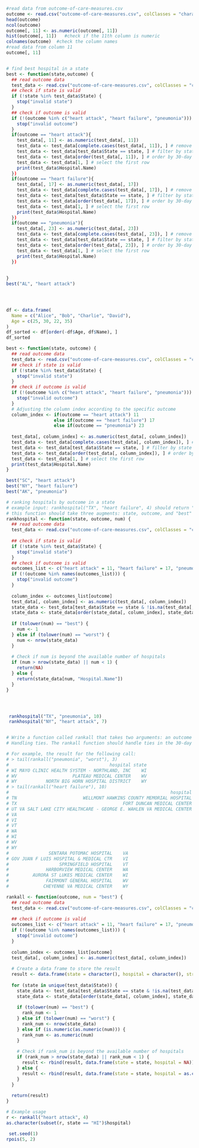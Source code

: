 ```r
#read data from outcome-of-care-measures.csv
outcome <- read.csv("outcome-of-care-measures.csv", colClasses = "character")
head(outcome)
ncol(outcome) 
outcome[, 11] <- as.numeric(outcome[, 11])
hist(outcome[, 11])   #check if the 11th column is numeric
colnames(outcome)  #check the column names
#read data from column 11 
outcome[, 11]

````

```r
````





```r
# find best hospital in a state
best <- function(state,outcome) {
  ## read outcome data
  test_data <- read.csv("outcome-of-care-measures.csv", colClasses = "character")
  ## check if state is valid
  if (!state %in% test_data$State) {
    stop("invalid state")
  }
  ## check if outcome is valid
  if (!(outcome %in% c("heart attack", "heart failure", "pneumonia"))) {
    stop("invalid outcome")
  }
  if(outcome == "heart attack"){
    test_data[, 11] <- as.numeric(test_data[, 11])
    test_data <- test_data[complete.cases(test_data[, 11]), ] # remove rows with NA
    test_data <- test_data[test_data$State == state, ] # filter by state
    test_data <- test_data[order(test_data[, 11]), ] # order by 30-day death rate
    test_data <- test_data[1, ] # select the first row
    print(test_data$Hospital.Name)
  })
  if(outcome == "heart failure"){
    test_data[, 17] <- as.numeric(test_data[, 17])
    test_data <- test_data[complete.cases(test_data[, 17]), ] # remove rows with NA
    test_data <- test_data[test_data$State == state, ] # filter by state
    test_data <- test_data[order(test_data[, 17]), ] # order by 30-day death rate
    test_data <- test_data[1, ] # select the first row
    print(test_data$Hospital.Name)
  })
  if(outcome == "pneumonia"){
    test_data[, 23] <- as.numeric(test_data[, 23])
    test_data <- test_data[complete.cases(test_data[, 23]), ] # remove rows with NA
    test_data <- test_data[test_data$State == state, ] # filter by state
    test_data <- test_data[order(test_data[, 23]), ] # order by 30-day death rate
    test_data <- test_data[1, ] # select the first row
    print(test_data$Hospital.Name)
  })
  
  
}
best("AL", "heart attack")





````

```r
df <- data.frame(
  Name = c("Alice", "Bob", "Charlie", "David"),
  Age = c(25, 30, 22, 35)
)
df_sorted <- df[order(-df$Age, df$Name), ]
df_sorted
````

```r
best <- function(state, outcome) {
  ## read outcome data
  test_data <- read.csv("outcome-of-care-measures.csv", colClasses = "character")
  ## check if state is valid
  if (!state %in% test_data$State) {
    stop("invalid state")
  }
  ## check if outcome is valid
  if (!(outcome %in% c("heart attack", "heart failure", "pneumonia"))) {
    stop("invalid outcome")
  }
  # Adjusting the column index according to the specific outcome
  column_index <- if(outcome == "heart attack") 11
                  else if(outcome == "heart failure") 17
                  else if(outcome == "pneumonia") 23
                  
  test_data[, column_index] <- as.numeric(test_data[, column_index])
  test_data <- test_data[complete.cases(test_data[, column_index]), ] # remove rows with NA
  test_data <- test_data[test_data$State == state, ] # filter by state
  test_data <- test_data[order(test_data[, column_index]), ] # order by 30-day death rate
  test_data <- test_data[1, ] # select the first row
  print(test_data$Hospital.Name)
}

best("SC", "heart attack")
best("NY", "heart failure")
best("AK", "pneumonia")
````

```r
# ranking hospitals by outcome in a state
# example input: rankhospital("TX", "heart failure", 4) should return "DETAR HOSPITAL NAVARRO"
# this function should take three augments: state, outcome, and "best" or "worst" and number that indicate the rank.
rankhospital <- function(state, outcome, num) {
  ## read outcome data
  test_data <- read.csv("outcome-of-care-measures.csv", colClasses = "character")
  
  ## check if state is valid
  if (!state %in% test_data$State) {
    stop("invalid state")
  }
  ## check if outcome is valid
  outcomes_list <- c("heart attack" = 11, "heart failure" = 17, "pneumonia" = 23)
  if (!(outcome %in% names(outcomes_list))) {
    stop("invalid outcome")
  }
  
  column_index <- outcomes_list[outcome]
  test_data[, column_index] <- as.numeric(test_data[, column_index])
  state_data <- test_data[test_data$State == state & !is.na(test_data[, column_index]), ]
  state_data <- state_data[order(state_data[, column_index], state_data$Hospital.Name), ]
  
  if (tolower(num) == "best") {
    num <- 1
  } else if (tolower(num) == "worst") {
    num <- nrow(state_data)
  }
  
  # Check if num is beyond the available number of hospitals
  if (num > nrow(state_data) || num < 1) {
    return(NA)
  } else {
    return(state_data[num, "Hospital.Name"])
  }
}




 rankhospital("TX", "pneumonia", 10)
 rankhospital("NY", "heart attack", 7)



````



```r

# Write a function called rankall that takes two arguments: an outcome name (outcome) and a hospital rank- ing (num). The function reads the outcome-of-care-measures.csv file and returns a 2-column data frame containing the hospital in each state that has the ranking specified in num. For example the function call rankall("heart attack", "best") would return a data frame containing the names of the hospitals that are the best in their respective states for 30-day heart attack death rates. The function should return a value for every state (some may be NA). The first column in the data frame is named hospital, which contains the hospital name, and the second column is named state, which contains the 2-character abbreviation for the state name. Hospitals that do not have data on a particular outcome should be excluded from the set of hospitals when deciding the rankings.
# Handling ties. The rankall function should handle ties in the 30-day mortality rates in the same way that the rankhospital function handles ties.

# For example, the result for the following call:
# > tail(rankall("pneumonia", "worst"), 3)
#                                      hospital state
# WI MAYO CLINIC HEALTH SYSTEM - NORTHLAND, INC    WI
# WV                     PLATEAU MEDICAL CENTER    WV
# WY           NORTH BIG HORN HOSPITAL DISTRICT    WY
# > tail(rankall("heart failure"), 10)
#                                                             hospital state
# TN                         WELLMONT HAWKINS COUNTY MEMORIAL HOSPITAL    TN
# TX                                        FORT DUNCAN MEDICAL CENTER    TX
# UT VA SALT LAKE CITY HEALTHCARE - GEORGE E. WAHLEN VA MEDICAL CENTER    UT
# VA
# VI
# VT
# WA
# WI
# WV
# WY
#               SENTARA POTOMAC HOSPITAL    VA
# GOV JUAN F LUIS HOSPITAL & MEDICAL CTR    VI
#                   SPRINGFIELD HOSPITAL    VT
#              HARBORVIEW MEDICAL CENTER    WA
#         AURORA ST LUKES MEDICAL CENTER    WI
#              FAIRMONT GENERAL HOSPITAL    WV
#             CHEYENNE VA MEDICAL CENTER    WY

rankall <- function(outcome, num = "best") {
  ## read outcome data
  test_data <- read.csv("outcome-of-care-measures.csv", colClasses = "character")
  
  ## check if outcome is valid
  outcomes_list <- c("heart attack" = 11, "heart failure" = 17, "pneumonia" = 23)
  if (!(outcome %in% names(outcomes_list))) {
    stop("invalid outcome")
  }
  
  column_index <- outcomes_list[outcome]
  test_data[, column_index] <- as.numeric(test_data[, column_index])
  
  # Create a data frame to store the result
  result <- data.frame(state = character(), hospital = character(), stringsAsFactors = FALSE)
  
  for (state in unique(test_data$State)) {
    state_data <- test_data[test_data$State == state & !is.na(test_data[, column_index]), ]
    state_data <- state_data[order(state_data[, column_index], state_data$Hospital.Name), ]
    
    if (tolower(num) == "best") {
      rank_num <- 1
    } else if (tolower(num) == "worst") {
      rank_num <- nrow(state_data)
    } else if (is.numeric(as.numeric(num))) {
      rank_num <- as.numeric(num)
    }
    
    # Check if rank_num is beyond the available number of hospitals
    if (rank_num > nrow(state_data) || rank_num < 1) {
      result <- rbind(result, data.frame(state = state, hospital = NA))
    } else {
      result <- rbind(result, data.frame(state = state, hospital = as.character(state_data[rank_num, "Hospital.Name"])))
    }
  }
  
  return(result)
}

# Example usage
r <- rankall("heart attack", 4)
as.character(subset(r, state == "HI")$hospital)


````
```r
 set.seed(1)
rpois(5, 2)
  

````
